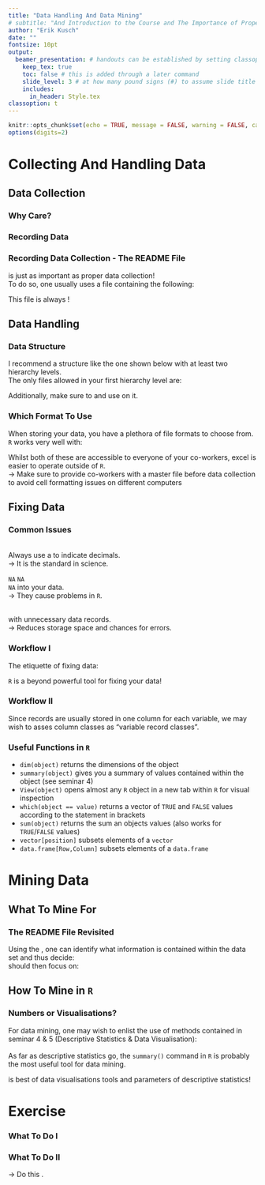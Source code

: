 ```yaml
---
title: "Data Handling And Data Mining"
# subtitle: "And Introduction to the Course and The Importance of Proper Statistics"
author: "Erik Kusch"
date: ""
fontsize: 10pt
output: 
  beamer_presentation: # handouts can be established by setting classoption: "handout" instead of classoption: t
    keep_tex: true
    toc: false # this is added through a later command
    slide_level: 3 # at how many pound signs (#) to assume slide title level
    includes:
      in_header: Style.tex
classoption: t
---
```


```r
knitr::opts_chunk$set(echo = TRUE, message = FALSE, warning = FALSE, cache = TRUE, cache.lazy=TRUE, tidy.opts=list(width.cutoff=20),tidy=TRUE, fig.height=8)
options(digits=2)
```

<!--- ####### TOC (use this if you want ## headers to be included in the toc)--------------------
---------------------------------------  --->

\tableofcontents[subsubsectionstyle=hide]

<!--- ####### Inferential Statistics-------------------------------------------------------------
---------------------------------------  --->
# Collecting And Handling Data
## Data Collection
### Why Care?
\begin{tcolorbox}[colback=burgundy!5,colframe=burgundy!40!black,title=]
\centering \textit{Biostatisticians often use 70\% of their time to handle data and just 30\% to actually analyse it.}
\end{tcolorbox}

\begincols[T]
  \begincol{.5\linewidth}
  \pause
    \textbf{Why care?} 
    \begin{itemize}
    \item Proper data collection and data handling ensure accurate results
    \item Proper data collection cuts down on data handling time
    \item Proper data handling will make reproducing an analysis much easier
    \end{itemize}
  \endcol
  \begincol{.5\linewidth}
  \pause
  \textbf{What to consider?} 
    \begin{itemize}
    \item Which data format to use
    \item What kind of data to record
    \item How data values are recorded/stored
    \item What kind of data values are feasible
    \end{itemize}
  \endcol
\endcols

### Recording Data
\textbf{Guidelines for data recording:}
\begin{itemize}
\pause
  \item When collecting categorical data, know what values the variables are allowed to take
\pause
  \item When collecting continuous data, know which range the variable values can fall into
\pause
  \item Make sure everyone involved in data collection is on the same page
\pause
  \item Make regular back-ups of your data set
\end{itemize}

### Recording Data Collection - The README File
\textbf{Documenting data recording} is just as important as proper data collection!  
\vspace{10pt}
\pause
To do so, one usually uses a \textbf{README} file containing the following:
\begin{itemize}
  \item Project Name and Summary
  \item Primary contact information
  \item Your name and title (if you aren't the primary contact)
  \item Other people working on the project
  \item Location of data and supporting info
  \item Organization and naming conventions used for the data
  \item Any previous work on the project and where its located
  \item Funding information
\end{itemize}
\pause
\vspace{.5cm}
\centering This file is always \textbf{saved in conjunction with the actual data set}!

## Data Handling
### Data Structure
I recommend a structure like the one shown below with at least two hierarchy levels.  
\vspace{5pt}
\pause
The only files allowed in your first hierarchy level are:
\begin{itemize}
\item R master file
\item Manuscript master file
\end{itemize}

\centering \includegraphics[width=0.8\linewidth]{Figures/Hierarchy.jpg}

\pause
Additionally, make sure to \textbf{back-up your project folder frequently} and use \textbf{version control} on it.

### Which Format To Use
When storing your data, you have a plethora of file formats to choose from.  
\hfill \linebreak
\pause
`R` works very well with:  
\begin{itemize}
\item excel files (.xls, .xlsx, .csv)  
\item text files (.txt)
\end{itemize}
\hfill \linebreak
\pause
Whilst both of these are accessible to everyone of your co-workers, excel is easier to operate outside of `R`.  
\vspace{5pt}
\pause
$\rightarrow$ Make sure to provide co-workers with a master file before data collection to avoid cell formatting issues on different computers

## Fixing Data
### Common Issues
\pause
\textbf{The Decimals}  
\pause
Always use a \textit{dot} to indicate decimals.  
$\rightarrow$ It is the standard in science.
  
\pause
\hfill \linebreak
\textbf{To} `NA` \textbf{Or Not To} `NA`\textbf{?}  
\pause
\textit{Never enter} `NA` \textit{values manually} into your data.  
$\rightarrow$ They cause problems in `R`.
  
\pause
\hfill \linebreak
\textbf{Redundancy Or Sparsity?}  
\pause
\textit{Don't clutter data} with unnecessary data records.  
$\rightarrow$ Reduces storage space and chances for errors.


### Workflow I
\begin{center}
\textit{No data set is ever perfect (except fabricated ones)!}
\end{center}
  
\hfill \linebreak
\pause
The etiquette of fixing data:
\begin{itemize}
\pause
\item \textbf{Never overwrite/alter} your original data file 
\pause
\item \textbf{Never} apply fixes by hand (you completely break the process of reproducibility by doing so)
\end{itemize}

\hfill \linebreak
\pause
\centering `R` is a beyond powerful tool for fixing your data!

### Workflow II
\begin{center}
Fixing an data set is usually a \textbf{two-step} process:
\end{center}
  
\vspace{.2cm}
\begincols[T]
  \begincol{.5\linewidth}
  \pause
    \textbf{Column/Variable Class}
    \begin{itemize}
      \item Variable record classes are paramount to get right for specific analyses in R.
      \item Before data recording is done, we should already have a desired variable record class for each variable's records.
    \end{itemize} 
\endcol
\begincol{.5\linewidth}
    \pause
    \textbf{Column/Variable Content/Values}
    \begin{itemize}
      \item Typos and the like can often lead to false data/variable records and need to be fixed or removed for dependable results to be obtained.
    \end{itemize} 
\endcol
\endcols
\vspace{0.5cm}
Since records are usually stored in one column for each variable, we may wish to asses column classes as "variable record classes".


### Useful Functions in `R`
- `dim(object)` returns the dimensions of the object  
\vspace{4pt}
\pause
- `summary(object)` gives you a summary of values contained within the object (see seminar 4)  
\vspace{4pt}
\pause
- `View(object)` opens almost any `R` object in a new tab within `R` for visual inspection  
\vspace{4pt}
\pause
- `which(object == value)` returns a vector of `TRUE` and `FALSE` values according to the statement in brackets  
\vspace{4pt}
\pause
- `sum(object)` returns the sum an objects values (also works for `TRUE`/`FALSE` values)  
\vspace{4pt}
\pause
- `vector[position]` subsets elements of a `vector`  
\vspace{4pt}
\pause
- `data.frame[Row,Column]` subsets elements of a `data.frame`

# Mining Data
## What To Mine For
### The README File Revisited
Using the \textbf{README file}, one can identify what information is contained within the data set and thus decide:  
\begin{itemize}
\pause
\item What type/class a data record should be of
\pause
\item Which variables may be redundant
\pause
\item Which data records exceed their variable-specific feasible thresholds
\pause
\item Where to get comparative data sets from
\end{itemize}
\hfill \linebreak
\pause
\textbf{Data Mining} should then focus on:
\begin{itemize}
\pause
\item \textit{Identifying problems} within the data records
\pause
\item \textit{Explorative} data analyses
\end{itemize}

## How To Mine in `R`
### Numbers or Visualisations?
For data mining, one may wish to enlist the use of methods contained in seminar 4 \& 5 (Descriptive Statistics \& Data Visualisation):  
\vspace{10pt}
\begincols[T]
  \begincol{.5\linewidth}
  \pause
  \textbf{Descriptive Statistics:}  
    As far as descriptive statistics go, the `summary()` command in `R` is probably the most useful tool for data mining.
  \endcol
  \begincol{.5\linewidth}
  \pause
  \textbf{Data Visualisations:}
    \begin{itemize}
    \item Histograms
    \item Scatter plots
    \end{itemize}
  \endcol
\endcols
\vspace{20pt}
\pause
\centering \textbf{Holistic data mining} is best \textbf{achieved using a combination} of data visualisations tools and parameters of descriptive statistics!

# Exercise
### What To Do I
\small
\begincols[T]
\begincol{.5\linewidth}
\pause
  \textbf{Data Loading}
    \begin{itemize}
    \item The data is located at \url{https://github.com/ErikKusch/An-Introduction-to-Biostatistics-Using-R}
    \item The file is called SparrowData.csv
    \end{itemize}
\pause
  \textbf{Expectations}
    \begin{itemize}
    \item Browse the README file to get a feeling for the variables contained within our data set.
    \item Write down your expectations of data range and variable mode within R.
    \end{itemize}
\endcol
\begincol{.5\linewidth}
\pause
  \textbf{Inspection}
    \begin{itemize}
    \item Use common functions to get a feeling for the data set.
    \item Can you spot some data errors right away?
    \item Do \textbf{not} do this in Excel.
    \end{itemize}
\endcol
\endcols

### What To Do II
\small
\begincols[T]
  \begincol{.5\linewidth}
    \pause
    \textbf{Column/Variable Class}
    \begin{itemize}
      \item Find columns whose record classes do not match up with your educated expectation
      \item Transform these column classes
    \end{itemize} 
    \pause
    \textbf{Column/Variable Content/Values}
    \begin{itemize}
      \item Identify columns which, after fixing their record class, still exhibit faulty/unreasonable values.
      \item Decide what to do about them.
    \end{itemize}
\endcol
\begincol{.5\linewidth}
    \pause
    \textbf{Redundancy}
    \begin{itemize}
      \item Remove columns from the data set which are not needed because their information is contained in another column or are unnecessarily bloating the data set.
    \end{itemize} 
    \pause
    \vspace{1cm}
    $\rightarrow$ Do this \textbf{variable by variable}.
\endcol
\endcols

